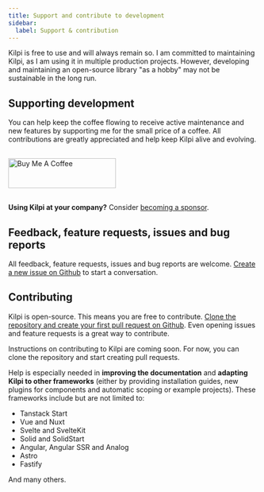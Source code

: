 ```yaml
---
title: Support and contribute to development
sidebar: 
  label: Support & contribution
---
```


Kilpi is free to use and will always remain so. I am committed to maintaining Kilpi, as I am using it in multiple production projects. However, developing and maintaining an open-source library "as a hobby" may not be sustainable in the long run.

## Supporting development

You can help keep the coffee flowing to receive active maintenance and new features by supporting me for the small price of a coffee. All contributions are greatly appreciated and help keep Kilpi alive and evolving.

<a href="https://www.buymeacoffee.com/nevavuoriji" target="_blank" style="margin-block:16px;display:inline-block;"><img src="https://cdn.buymeacoffee.com/buttons/v2/default-yellow.png" alt="Buy Me A Coffee" style="height: 60px !important;width: 217px !important;" ></img></a>

**Using Kilpi at your company?** Consider [becoming a sponsor](https://www.jussinevavuori.com/#contact).

## Feedback, feature requests, issues and bug reports

All feedback, feature requests, issues and bug reports are welcome. [Create a new issue on Github](https://github.com/Jussinevavuori/kilpi/issues/new) to start a conversation.

## Contributing

Kilpi is open-source. This means you are free to contribute. [Clone the repository and create your first pull request on Github](https://github.com/Jussinevavuori/kilpi). Even opening issues and feature requests is a great way to contribute.

<Aside>
Instructions on contributing to Kilpi are coming soon. For now, you can clone the repository and start creating pull requests.
</Aside>

Help is especially needed in **improving the documentation** and **adapting Kilpi to other frameworks** (either by providing installation guides, new plugins for components and automatic scoping or example projects). These frameworks include but are not limited to:

- Tanstack Start
- Vue and Nuxt
- Svelte and SvelteKit
- Solid and SolidStart 
- Angular, Angular SSR and Analog
- Astro
- Fastify

And many others.